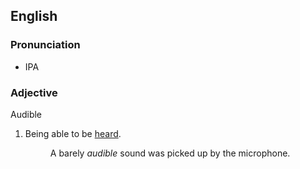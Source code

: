 ==English==
===Pronunciation===
*IPA
===Adjective===
Audible
# Being able to be [[heard]].
#:A barely ''audible'' sound was picked up by the microphone.